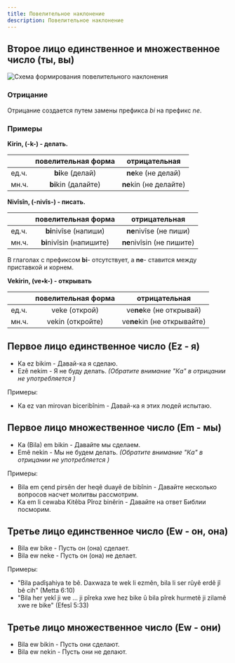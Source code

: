 ```yaml
---
title: Повелительное наклонение
description: Повелительное наклонение
---
```


## Второе лицо единственное и множественное число (ты, вы)

![Схема формирования повелительного наклонения](/img/chapter-2/imperative-mood.png)

### Отрицание

Отрицание создается путем замены префикса _bi_ на префикс _ne_.

### Примеры

**Kirin, (-k-) - делать.**

||повелительная форма|отрицательная|
|-|:-:|:-:|
|ед.ч.|**bi**ke (делай)|**ne**ke (не делай)|
|мн.ч.|**bi**kin (далайте)|**ne**kin (не делайте)|

**Nivîsîn, (-nivîs-) - писать.**

||повелительная форма|отрицательная|
|-|:-:|:-:|
|ед.ч.|**bi**nivîse (напиши)|**ne**nivîse (не пиши)|
|мн.ч.|**bi**nivîsin (напишите)|**ne**nivîsin (не пишите)|

В глаголах с префиксом **bi**- отсутствует, а **ne**- ставится между приставкой и корнем.

**Vekirin, (ve•k-) - открывать**

||повелительная форма|отрицательная|
|-|:-:|:-:|
|ед.ч.|veke (открой)|ve**ne**ke (не открывай)|
|мн.ч.|vekin (откройте)|ve**ne**kin (не открывайте)|

## Первое лицо единственное число (Ez - я)

* Ka ez bikim - Давай-ка я сделаю.
* Ezê nekim - Я не буду делать. *(Обратите внимание "Ка" в отрицании не употребляется )*

Примеры:

* Ka ez van mirovan biceribînim - Давай-ка я этих людей испытаю.

## Первое лицо множественное число (Em - мы)

* Ka (Bila) em bikin - Давайте мы сделаем.
* Emê nekin - Мы не будем делать. *(Обратите внимание "Ка" в отрицании не употребляется )*

Примеры:

* Bila em çend pirsên der heqê duayê de bibînin - Давайте несколько вопросов насчет молитвы рассмотрим.
* Ka em li cewaba Kitêba Pîroz binêrin - Давайте на ответ Библии посморим.

## Третье лицо единственное число (Ew - он, она)

* Bila ew bike - Пусть он (она) сделает.
* Bila ew neke - Пусть он (она) не делает.

Примеры:

* "Bila padîşahiya te bê. Daxwaza te wek li ezmên, bila li ser rûyê erdê jî bê cih" (Metta 6:10)
* "Bila her yekî ji we ... ji pîreka xwe hez bike û bila pîrek hurmetê ji zilamê xwe re bike" (Efesî 5:33)

## Третье лицо множественное число (Ew - они)

* Bila ew bikin - Пусть они сделают.
* Bila ew nekin - Пусть они не делают.
